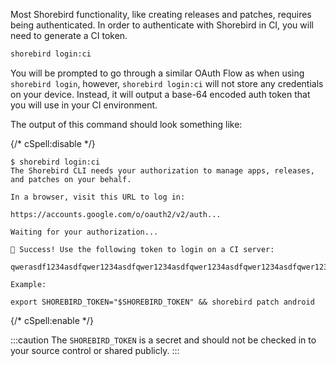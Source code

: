 Most Shorebird functionality, like creating releases and patches, requires being
authenticated. In order to authenticate with Shorebird in CI, you will need to
generate a CI token.

```sh
shorebird login:ci
```

You will be prompted to go through a similar OAuth Flow as when using `shorebird
login`, however, `shorebird login:ci` will not store any credentials on your
device. Instead, it will output a base-64 encoded auth token that you will use
in your CI environment.

The output of this command should look something like:

{/* cSpell:disable */}

```
$ shorebird login:ci
The Shorebird CLI needs your authorization to manage apps, releases, and patches on your behalf.

In a browser, visit this URL to log in:

https://accounts.google.com/o/oauth2/v2/auth...

Waiting for your authorization...

🎉 Success! Use the following token to login on a CI server:

qwerasdf1234asdfqwer1234asdfqwer1234asdfqwer1234asdfqwer1234asdfqwer1234asdfqwer1234asdfqwer1234asdfqwer1234asdfqwer1234asdfqwer1234asdfqwer1234asdfqwer1234asdfqwer1234asdfqwer1234asdfqwer1234asdfqw==

Example:

export SHOREBIRD_TOKEN="$SHOREBIRD_TOKEN" && shorebird patch android
```

{/* cSpell:enable */}

:::caution
The `SHOREBIRD_TOKEN` is a secret and should not be checked in to your source
control or shared publicly.
:::
